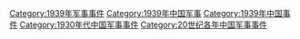 [[Category:1939年军事事件|Category:1939年军事事件]]
[[Category:1939年中国军事|Category:1939年中国军事]]
[[Category:1939年中国事件|Category:1939年中国事件]]
[[Category:1930年代中国军事事件|Category:1930年代中国军事事件]]
[[Category:20世纪各年中国军事事件|Category:20世纪各年中国军事事件]]